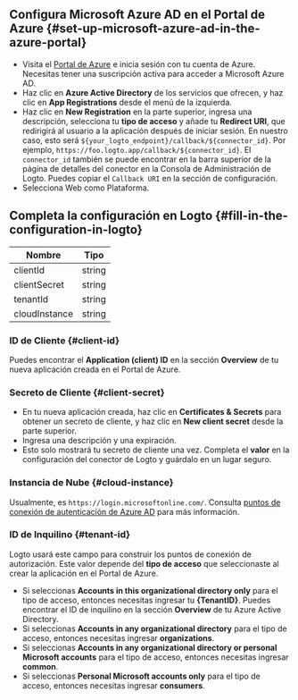 ## Configura Microsoft Azure AD en el Portal de Azure \{#set-up-microsoft-azure-ad-in-the-azure-portal}

- Visita el [Portal de Azure](https://portal.azure.com/#home) e inicia sesión con tu cuenta de Azure. Necesitas tener una suscripción activa para acceder a Microsoft Azure AD.
- Haz clic en **Azure Active Directory** de los servicios que ofrecen, y haz clic en **App Registrations** desde el menú de la izquierda.
- Haz clic en **New Registration** en la parte superior, ingresa una descripción, selecciona tu **tipo de acceso** y añade tu **Redirect URI**, que redirigirá al usuario a la aplicación después de iniciar sesión. En nuestro caso, esto será `${your_logto_endpoint}/callback/${connector_id}`. Por ejemplo, `https://foo.logto.app/callback/${connector_id}`. El `connector_id` también se puede encontrar en la barra superior de la página de detalles del conector en la Consola de Administración de Logto. Puedes copiar el `Callback URI` en la sección de configuración.
- Selecciona Web como Plataforma.

## Completa la configuración en Logto \{#fill-in-the-configuration-in-logto}

| Nombre        | Tipo   |
| ------------- | ------ |
| clientId      | string |
| clientSecret  | string |
| tenantId      | string |
| cloudInstance | string |

### ID de Cliente \{#client-id}

Puedes encontrar el **Application (client) ID** en la sección **Overview** de tu nueva aplicación creada en el Portal de Azure.

### Secreto de Cliente \{#client-secret}

- En tu nueva aplicación creada, haz clic en **Certificates & Secrets** para obtener un secreto de cliente, y haz clic en **New client secret** desde la parte superior.
- Ingresa una descripción y una expiración.
- Esto solo mostrará tu secreto de cliente una vez. Completa el **valor** en la configuración del conector de Logto y guárdalo en un lugar seguro.

### Instancia de Nube \{#cloud-instance}

Usualmente, es `https://login.microsoftonline.com/`. Consulta [puntos de conexión de autenticación de Azure AD](https://learn.microsoft.com/en-us/azure/active-directory/develop/authentication-national-cloud#azure-ad-authentication-endpoints) para más información.

### ID de Inquilino \{#tenant-id}

Logto usará este campo para construir los puntos de conexión de autorización. Este valor depende del **tipo de acceso** que seleccionaste al crear la aplicación en el Portal de Azure.

- Si seleccionas **Accounts in this organizational directory only** para el tipo de acceso, entonces necesitas ingresar tu **\{TenantID}**. Puedes encontrar el ID de inquilino en la sección **Overview** de tu Azure Active Directory.
- Si seleccionas **Accounts in any organizational directory** para el tipo de acceso, entonces necesitas ingresar **organizations**.
- Si seleccionas **Accounts in any organizational directory or personal Microsoft accounts** para el tipo de acceso, entonces necesitas ingresar **common**.
- Si seleccionas **Personal Microsoft accounts only** para el tipo de acceso, entonces necesitas ingresar **consumers**.
